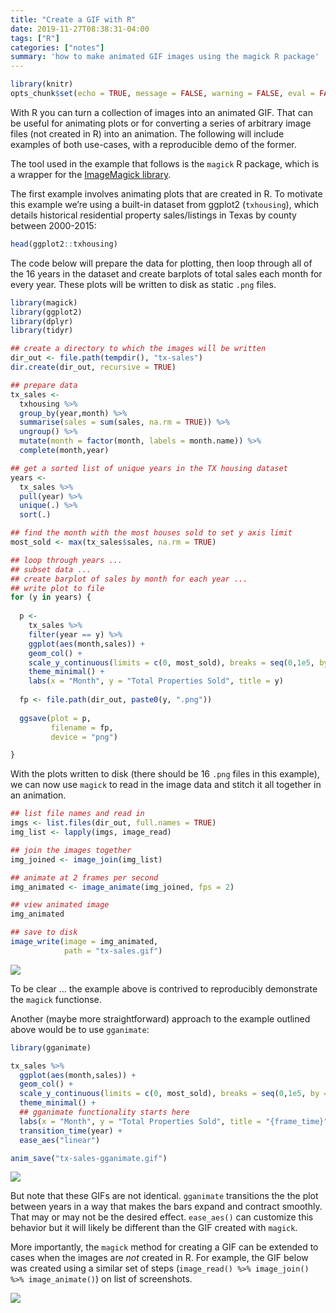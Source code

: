 ```yaml
---
title: "Create a GIF with R"
date: 2019-11-27T08:38:31-04:00
tags: ["R"]
categories: ["notes"]
summary: 'how to make animated GIF images using the magick R package'
---
```


```r
library(knitr)
opts_chunk$set(echo = TRUE, message = FALSE, warning = FALSE, eval = FALSE)
```

With R you can turn a collection of images into an animated GIF. That can be useful for animating plots or for converting a series of arbitrary image files (not created in R) into an animation. The following will include examples of both use-cases, with a reproducible demo of the former.

The tool used in the example that follows is the `magick` R package, which is a wrapper for the [ImageMagick library](https://www.imagemagick.org/Magick++/STL.html). 

The first example involves animating plots that are created in R. To motivate this example we're using a built-in dataset from ggplot2 (`txhousing`), which details historical residential property sales/listings in Texas by county between 2000-2015:

```r
head(ggplot2::txhousing)
```

The code below will prepare the data for plotting, then loop through all of the 16 years in the dataset and create barplots of total sales each month for every year. These plots will be written to disk as static `.png` files.

```r
library(magick)
library(ggplot2)
library(dplyr)
library(tidyr)

## create a directory to which the images will be written
dir_out <- file.path(tempdir(), "tx-sales")
dir.create(dir_out, recursive = TRUE)

## prepare data
tx_sales <-
  txhousing %>%
  group_by(year,month) %>%
  summarise(sales = sum(sales, na.rm = TRUE)) %>%
  ungroup() %>%
  mutate(month = factor(month, labels = month.name)) %>%
  complete(month,year)

## get a sorted list of unique years in the TX housing dataset
years <- 
  tx_sales %>%
  pull(year) %>%
  unique(.) %>%
  sort(.)

## find the month with the most houses sold to set y axis limit
most_sold <- max(tx_sales$sales, na.rm = TRUE)

## loop through years ...
## subset data ...
## create barplot of sales by month for each year ...
## write plot to file
for (y in years) {
  
  p <-
    tx_sales %>%
    filter(year == y) %>%
    ggplot(aes(month,sales)) +
    geom_col() +
    scale_y_continuous(limits = c(0, most_sold), breaks = seq(0,1e5, by = 5000)) +
    theme_minimal() +
    labs(x = "Month", y = "Total Properties Sold", title = y)
  
  fp <- file.path(dir_out, paste0(y, ".png"))
  
  ggsave(plot = p, 
         filename = fp, 
         device = "png")

}

```

With the plots written to disk (there should be 16 `.png` files in this example), we can now use `magick` to read in the image data and stitch it all together in an animation.

```r
## list file names and read in
imgs <- list.files(dir_out, full.names = TRUE)
img_list <- lapply(imgs, image_read)

## join the images together
img_joined <- image_join(img_list)

## animate at 2 frames per second
img_animated <- image_animate(img_joined, fps = 2)

## view animated image
img_animated

## save to disk
image_write(image = img_animated,
            path = "tx-sales.gif")
```

![](/img/tx-sales.gif)

To be clear ... the example above is contrived to reproducibly demonstrate the `magick` functionse. 

Another (maybe more straightforward) approach to the example outlined above would be to use `gganimate`:

```r
library(gganimate)

tx_sales %>%
  ggplot(aes(month,sales)) +
  geom_col() +
  scale_y_continuous(limits = c(0, most_sold), breaks = seq(0,1e5, by = 5000)) +
  theme_minimal() +
  ## gganimate functionality starts here
  labs(x = "Month", y = "Total Properties Sold", title = "{frame_time}") +
  transition_time(year) +
  ease_aes("linear")

anim_save("tx-sales-gganimate.gif")
```

![](/img/tx-sales-gganimate.gif)

But note that these GIFs are not identical. `gganimate` transitions the the plot between years in a way that makes the bars expand and contract smoothly. That may or may not be the desired effect. `ease_aes()` can customize this behavior but it will likely be different than the GIF created with `magick`.

More importantly, the `magick` method for creating a GIF can be extended to cases when the images are *not* created in R. For example, the GIF below was created using a similar set of steps (`image_read() %>% image_join() %>% image_animate()`) on list of screenshots.

![](/img/dps_demo.gif)

